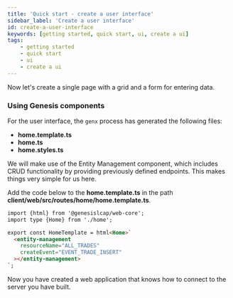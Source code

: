 ```yaml
---
title: 'Quick start - create a user interface'
sidebar_label: 'Create a user interface'
id: create-a-user-interface
keywords: [getting started, quick start, ui, create a ui]
tags:
    - getting started
    - quick start
    - ui
    - create a ui
---
```


Now let's create a single page with a grid and a form for entering data.

### Using Genesis components

For the user interface, the `genx` process has generated the following files:

- **home.template.ts**
- **home.ts**
- **home.styles.ts**

We will make use of the Entity Management component, which includes CRUD functionality by providing previously defined endpoints. This makes things very simple for us here.

Add the code below to the **home.template.ts** in the path **client/web/src/routes/home/home.template.ts**.

```html title="home.template.ts"
import {html} from '@genesislcap/web-core';
import type {Home} from './home';

export const HomeTemplate = html<Home>`
  <entity-management
    resourceName="ALL_TRADES"
    createEvent="EVENT_TRADE_INSERT"
  ></entity-management>
`;
```
  
Now you have created a web application that knows how to connect to the server you have built.
